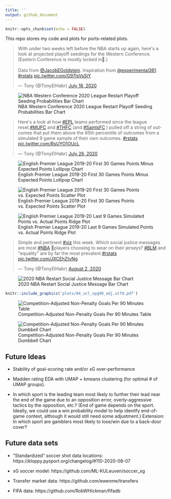 ```yaml
---
title: ''
output: github_document
---
```


```r
knitr::opts_chunk$set(echo = FALSE)
```

This repo stores my code and plots for ports-related plots.

<blockquote class="twitter-tweet"><p lang="en" dir="ltr">With under two weeks left before the NBA starts up again, here&#39;s a look at projected playoff seedings for the Western Conference. (Eastern Conference is mostly locked in🥱.)<br><br>Data from <a href="https://twitter.com/JacobEGoldstein?ref_src=twsrc%5Etfw">@JacobEGoldstein</a>. Inspiration from <a href="https://twitter.com/experimental361?ref_src=twsrc%5Etfw">@experimental361</a>. <a href="https://twitter.com/hashtag/rstats?src=hash&amp;ref_src=twsrc%5Etfw">#rstats</a> <a href="https://t.co/G97IsVsSjY">pic.twitter.com/G97IsVsSjY</a></p>&mdash; Tony (@TonyElHabr) <a href="https://twitter.com/TonyElHabr/status/1284452770305781761?ref_src=twsrc%5Etfw">July 18, 2020</a></blockquote> <script async src="https://platform.twitter.com/widgets.js" charset="utf-8"></script>

![NBA Western Conference 2020 League Restart Playoff Seeding Probabilities Bar Chart](plots/nba_seed_p.png "NBA Western Conference 2020 League Restart Playoff Seeding Probabilities Bar Chart")

<blockquote class="twitter-tweet"><p lang="en" dir="ltr">Here&#39;s a look at how <a href="https://twitter.com/hashtag/EPL?src=hash&amp;ref_src=twsrc%5Etfw">#EPL</a> teams performed since the league reset.<a href="https://twitter.com/hashtag/MUFC?src=hash&amp;ref_src=twsrc%5Etfw">#MUFC</a> and <a href="https://twitter.com/hashtag/THFC?src=hash&amp;ref_src=twsrc%5Etfw">#THFC</a> (and <a href="https://twitter.com/hashtag/SaintsFC?src=hash&amp;ref_src=twsrc%5Etfw">#SaintsFC</a> ) pulled off a string of outcomes that put them above the 85th percentile of outcomes from a simulated 9 game sample of their own outcomes. <a href="https://twitter.com/hashtag/rstats?src=hash&amp;ref_src=twsrc%5Etfw">#rstats</a> <a href="https://t.co/RsUYO1OUcL">pic.twitter.com/RsUYO1OUcL</a></p>&mdash; Tony (@TonyElHabr) <a href="https://twitter.com/TonyElHabr/status/1287460387466682369?ref_src=twsrc%5Etfw">July 26, 2020</a></blockquote> <script async src="https://platform.twitter.com/widgets.js" charset="utf-8"></script>

![English Premier League 2019-20 First 30 Games Points Minus Expected Points Lollipop Chart](plots/epl_before_break_pts_minus_xpts.png "English Premier League 2019-20 First 30 Games Points Minus Expected Points Lollipop Chart")

![English Premier League 2019-20 First 30 Games Points vs. Expected Points Scatter Plot](plots/epl_before_break_pts_vs_xpts.png "English Premier League 2019-20 First 30 Games Points vs. Expected Points Scatter Plot")

![English Premier League 2019-20 Last 9 Games Simulated Points vs. Actual Points Ridge Plot](plots/epl_after_break_pts_sim.png "English Premier League 2019-20 Last 9 Games Simulated Points vs. Actual Points Ridge Plot")

<blockquote class="twitter-tweet"><p lang="en" dir="ltr">Simple and pertinent <a href="https://twitter.com/hashtag/viz?src=hash&amp;ref_src=twsrc%5Etfw">#viz</a> this week. Which social justice messages are most <a href="https://twitter.com/hashtag/NBA?src=hash&amp;ref_src=twsrc%5Etfw">#NBA</a> 🏀players choosing to wear on their jerseys? <a href="https://twitter.com/hashtag/BLM?src=hash&amp;ref_src=twsrc%5Etfw">#BLM</a> and &quot;equality&quot; are by far the most prevalent.<a href="https://twitter.com/hashtag/rstats?src=hash&amp;ref_src=twsrc%5Etfw">#rstats</a> <a href="https://t.co/JXCEhZtvNg">pic.twitter.com/JXCEhZtvNg</a></p>&mdash; Tony (@TonyElHabr) <a href="https://twitter.com/TonyElHabr/status/1289919973536616450?ref_src=twsrc%5Etfw">August 2, 2020</a></blockquote> <script async src="https://platform.twitter.com/widgets.js" charset="utf-8"></script>


![2020 NBA Restart Social Justice Message Bar Chart](plots/nba_social_justice.png "2020 NBA Restart Social Justice Message Bar Chart")

```r
knitr::include_graphics('plots/04_ucl_npg90_adj.utf8.pdf')
```

![Competition-Adjusted Non-Penalty Goals Per 90 Minutes Table](plots/04_ucl_npg90_adj.utf8.png "Competition-Adjusted Non-Penalty Goals Per 90 Minutes Table")


![Competition-Adjusted Non-Penalty Goals Per 90 Minutes Dumbbell Chart](plots/ucl_npg90_adj.png "Competition-Adjusted Non-Penalty Goals Per 90 Minutes Dumbbell Chart")


## Future Ideas

+ Stability of goal-scoring rate and/or xG over-performance

+ Madden rating EDA with UMAP + kmeans clustering (for optimal # of UMAP groups).

+ In which sport is the leading team most likely to further their lead near the end of the game due to an opposition error, overly-aggressive tactics by the opposition, etc.? (End of game depends on the sport. Ideally, we could use a win probability model to help idenitfy end-of-game context, although it would still need some adjustment.) Extension: In which sport are gamblers most likely to lose/win due to a back-door cover?

## Future data sets

+ "Standardized" soccer shot data locations: https://kloppy.pysport.org/changelog/#110-2020-08-07

+ xG soccer model: https://github.com/ML-KULeuven/soccer_xg

+ Transfer market data: https://github.com/ewenme/transfers

+ FIFA data: https://github.com/RobWHickman/fifadb
